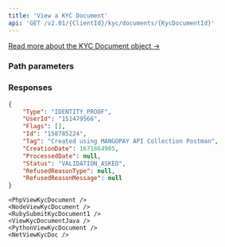 ```yaml
---
title: 'View a KYC Document'  
api: 'GET /v2.01/{ClientId}/kyc/documents/{KycDocumentId}'  
---
```




[Read more about the KYC Document object →](/api-reference/kyc-documents/kyc-document-object)

### Path parameters  

<KycDocumentId />  

### Responses  

<AccordionGroup><Accordion title="200">  

<Type11Response />  

<UserId2Response />  

<FlagsResponse />  

<IdResponse />  

<Tag2Response />  

<CreationDateResponse />  

<ProcessedDateResponse />  

<Status12Response />  

<RefusedReasonType1Response />  

<RefusedReasonMessageResponse /></Accordion></AccordionGroup>  

<ResponseExample>  

```json 200  
{
    "Type": "IDENTITY_PROOF",
    "UserId": "151479566",
    "Flags": [],
    "Id": "158785224",
    "Tag": "Created using MANGOPAY API Collection Postman",
    "CreationDate": 1671864905,
    "ProcessedDate": null,
    "Status": "VALIDATION_ASKED",
    "RefusedReasonType": null,
    "RefusedReasonMessage": null
}  
 ```  

</ResponseExample>  

<RequestExample>  

    <PhpViewKycDocument />
    <NodeViewKycDocument />
    <RubySubmitKycDocument1 />
    <ViewKycDocumentJava />
    <PythonViewKycDocument />
    <NetViewKycDoc />
    
</RequestExample>